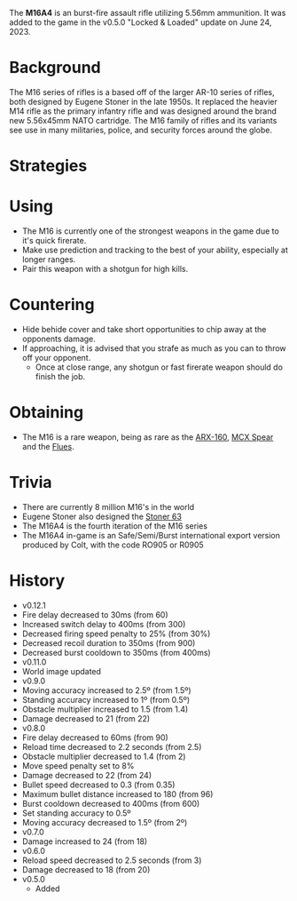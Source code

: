 The **M16A4** is an burst-fire assault rifle utilizing 5.56mm ammunition. It was added to the game in the v0.5.0 "Locked & Loaded" update on June 24, 2023.

# Background
The M16 series of rifles is a based off of the larger AR-10 series of rifles, both designed by Eugene Stoner in the late 1950s. It replaced the heavier M14 rifle as the primary infantry rifle and was designed around the brand new 5.56x45mm NATO cartridge. The M16 family of rifles and its variants see use in many militaries, police, and security forces around the globe.

# Strategies
# Using
 - The M16 is currently one of the strongest weapons in the game due to it's quick firerate.
 - Make use prediction and tracking to the best of your ability, especially at longer ranges.
 - Pair this weapon with a shotgun for high kills.

# Countering
 - Hide behide cover and take short opportunities to chip away at the opponents damage.
 - If approaching, it is advised that you strafe as much as you can to throw off your opponent.
   - Once at close range, any shotgun or fast firerate weapon should do finish the job.

# Obtaining
- The M16 is a rare weapon, being as rare as the [ARX-160](/weapons/guns/arx160), [MCX Spear](/weapons/guns/mcx_spear) and the [Flues](/weapons/guns/flues).

# Trivia
- There are currently 8 million M16's in the world
- Eugene Stoner also designed the [Stoner 63](/weapons/guns/stoner_63)
- The M16A4 is the fourth iteration of the M16 series
 - The M16A4 in-game is an Safe/Semi/Burst international export version produced by Colt, with the code RO905 or R0905


# History
- v0.12.1
 - Fire delay decreased to 30ms (from 60)
 - Increased switch delay to 400ms (from 300)
 - Decreased firing speed penalty to 25% (from 30%)
 - Decreased recoil duration to 350ms (from 900)
 - Decreased burst cooldown to 350ms (from 400ms)
- v0.11.0
 - World image updated
- v0.9.0
 - Moving accuracy increased to 2.5º (from 1.5º)
 - Standing accuracy increased to 1º (from 0.5º)
 - Obstacle multiplier increased to 1.5 (from 1.4)
 - Damage decreased to 21 (from 22)
- v0.8.0
 - Fire delay decreased to 60ms (from 90)
 - Reload time decreased to 2.2 seconds (from 2.5)
 - Obstacle multiplier decreased to 1.4 (from 2)
 - Move speed penalty set to 8%
 - Damage decreased to 22 (from 24)
 - Bullet speed decreased to 0.3 (from 0.35)
 - Maximum bullet distance increased to 180 (from 96)
 - Burst cooldown decreased to 400ms (from 600)
 - Set standing accuracy to 0.5º 
 - Moving accuracy decreased to 1.5º (from 2º)
- v0.7.0
 - Damage increased to 24 (from 18)
- v0.6.0
 - Reload speed decreased to 2.5 seconds (from 3)
 - Damage decreased to 18 (from 20)
- v0.5.0
  - Added
